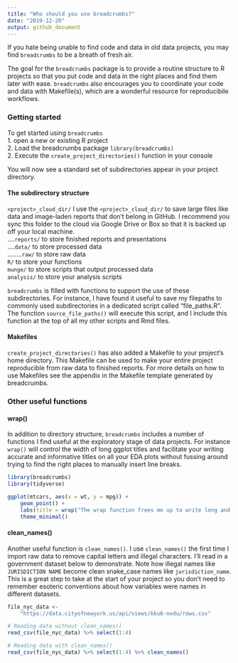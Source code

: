 ```yaml
---
title: "Who should you use breadcrumbs?"
date: "2019-12-20"
output: github_document
---
```


If you hate being unable to find code and data in old data projects, you may find `breadcrumbs` to be a breath of fresh air. 

The goal for the `breadcrumbs` package is to provide a routine structure to R projects so that you put code and data in the right places and find them later with ease. `breadcrumbs` also encourages you to coordinate your code and data with Makefile(s), which are a wonderful resource for reproducibile workflows.  

### Getting started
To get started using `breadcrumbs`  
1. open a new or existing R project   
2. Load the breadcrumbs package `library(breadcrumbs)`  
2. Execute the `create_project_directories()` function in your console  

You will now see a standard set of subdirectories appear in your project directory. 

#### The subdirectory structure
  `<project>_cloud_dir/` I use the `<project>_cloud_dir/` to save large files like data and image-laden reports that don't belong in GitHub. I recommend you sync this folder to the cloud via Google Drive or Box so that it is backed up off your local machine.   
  ....`reports/` to store finished reports and presentations   
	....`data/` to store processed data  
	........`raw/` to store raw data  
	`R/` to store your functions  
  `munge/` to store scripts that output processed data  
  `analysis/` to store your analysis scripts  

`breadcrumbs` is filled with functions to support the use of these subdirectories. For instance, I have found it useful to save my filepaths to commonly used subdirectories in a dedicated script called "file_paths.R". The function `source_file_paths()` will execute this script, and I include this function at the top of all my other scripts and Rmd files. 

#### Makefiles
`create_project_directories()` has also added a Makefile to your project's home directory. This Makefile can be used to make your entire project reproducible from raw data to finished reports. For more details on how to use Makefiles see the appendix in the Makefile template generated by breadcrumbs. 

### Other useful functions
#### wrap()
In addition to directory structure, `breadcrumbs` includes a number of functions I find useful at the exploratory stage of data projects. For instance `wrap()` will control the width of long ggplot titles and facilitate your writing accurate and informative titles on all your EDA plots without fussing around trying to find the right places to manually insert line breaks. 
```r
library(breadcrumbs)
library(tidyverse)

ggplot(mtcars, aes(x = wt, y = mpg)) + 
	geom_point() + 
	labs(title = wrap("The wrap function frees me up to write long and informative titles on my plots without having to troubleshoot the placement of linebreaks. This is useful since I often forget what I once found useful about a plot.", 80)) + 
	theme_minimal()
```

#### clean_names()
Another useful function is `clean_names()`. I use `clean_names()` the first time I import raw data to remove capital letters and illegal characters. I'll read in a government dataset below to demonstrate. Note how illegal names like `JURISDICTION NAME` become clean snake_case names like `jurisdiction_name`. This is a great step to take at the start of your project so you don't need to remember esoteric conventions about how variables were names in different datasets. 
```r
file_nyc_data <- 
    "https://data.cityofnewyork.us/api/views/kku6-nxdu/rows.csv"

# Reading data without clean_names()
read_csv(file_nyc_data) %>% select(1:4)
```

```r
# Reading data with clean_names()
read_csv(file_nyc_data) %>% select(1:4) %>% clean_names()
```

